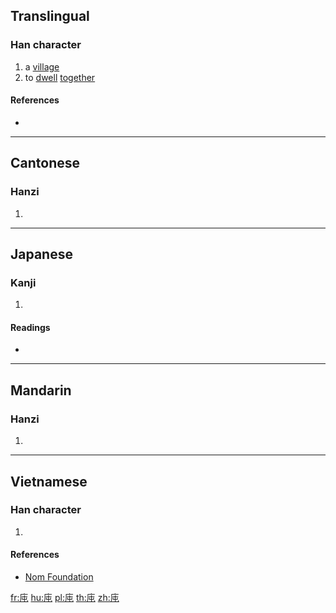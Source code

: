 ==Translingual==

===Han character===
{{Han char|rn=53|rad=广|as=04|sn=7|four=00217|canj=IPU|ids=⿸广屯}}

# a [[village]]
# to [[dwell]] [[together]]

====References====
* {{Han ref|kx=0343.230|dkj=09241|dj=0653.100|hdz=20874.040|uh=5E89|ud=24201|bh=CACE|bd=51918}}

----

==Cantonese==

===Hanzi===
{{yue-hanzi|jyut=[[tyun4]]|y=tyun4}}

# {{defn|lang=yue|sort=广04}}

----

==Japanese==

===Kanji===
{{ja-kanji|grade=|rs=广04}}

# {{defn|lang=ja|sort=广04}}

====Readings====
* {{ja-readings|on=[[とん]] (ton), [[どん]] (don)|kun=}}

----

==Mandarin==

===Hanzi===
{{cmn-hanzi|pin=[[dùn]] ([[dun4]])|wg=tun<sup>4</sup>}}

# {{defn|lang=cmn|sort=广04}}

----

==Vietnamese==

===Han character===
{{vi-readings|rs=广04|hanviet=đụn}}

# {{defn|lang=vi|sort=广04}}

====References====
* [http://nomfoundation.org/common/nom_details.php?codepoint=5e89 Nom Foundation]

[[fr:庉]]
[[hu:庉]]
[[pl:庉]]
[[th:庉]]
[[zh:庉]]